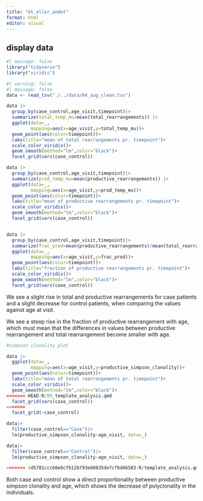 ```yaml
---
title: "et_eller_andet"
format: html
editor: visual
---
```


## display data

```r
#| message: false
library("tidyverse")
library("viridis")
```

```r
#| warning: false
#| message: false
data <- read_tsv("./../data/04_aug_clean.tsv")

data |>
  group_by(case_control,age_visit,timepoint)|>
  summarize(total_temp_mu=mean(total_rearrangements)) |>
  ggplot(data=_,
         mapping=aes(x=age_visit,y=total_temp_mu))+
  geom_point(aes(color=timepoint))+
  labs(title="mean of total rearrangements pr. timepoint")+
  scale_color_viridis()+
  geom_smooth(method="lm",color="black")+
  facet_grid(vars(case_control))

data |>
  group_by(case_control,age_visit,timepoint)|>
  summarize(prod_temp_mu=mean(productive_rearrangements)) |>
  ggplot(data=_,
         mapping=aes(x=age_visit,y=prod_temp_mu))+
  geom_point(aes(color=timepoint))+
  labs(title="mean of productive rearrangements pr. timepoint")+
  scale_color_viridis()+
  geom_smooth(method="lm",color="black")+
  facet_grid(vars(case_control))


data |>
  group_by(case_control,age_visit,timepoint)|>
  summarize(frac_prod=mean(productive_rearrangements)/mean(total_rearrangements)) |>
  ggplot(data=_,
         mapping=aes(x=age_visit,y=frac_prod))+
  geom_point(aes(color=timepoint))+
  labs(title="fraction of productive rearrangements pr. timepoint")+
  scale_color_viridis()+
  geom_smooth(method="lm",color="black")+
  facet_grid(vars(case_control))
```

We see a slight rise in total and productive rearrangements for case patients and a slight decrease for control patients, when comparing the values against age at visit.

We see a steep rise in the fraction of productive rearrangement with age, which must mean that the differences in values between productive rearrangement and total rearrangement become smaller with age.

```r
#simpson clonality plot

data |> 
  ggplot(data=_,
         mapping=aes(x=age_visit,y=productive_simpson_clonality))+
  geom_point(aes(color=timepoint))+
  labs(title="mean of total rearrangements pr. timepoint")+
  scale_color_viridis()+
  geom_smooth(method="lm",color="black")+
<<<<<<< HEAD:R/09_template_analysis.qmd
  facet_grid(vars(case_control))
=======
  facet_grid(~case_control)

data|>
  filter(case_control=="Case")|>
  lm(productive_simpson_clonality~age_visit, data=_)

data|>
  filter(case_control=="Control")|>
  lm(productive_simpson_clonality~age_visit, data=_)

>>>>>>> 4d5781ccc60e6cfb12b793e60835de7cfbd46583:R/template_analysis.qmd
```

Both case and control show a direct proportionality between productive simpson clonality and age, which shows the decrease of polyclonality in the individuals.
